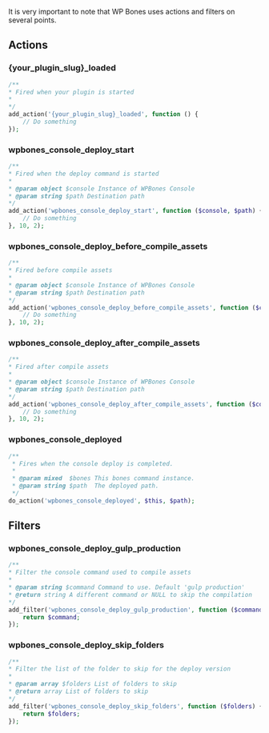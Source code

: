 It is very important to note that WP Bones uses actions and filters on several points.

## Actions

### {your_plugin_slug}\_loaded

```php
/**
* Fired when your plugin is started
*
*/
add_action('{your_plugin_slug}_loaded', function () {
    // Do something
});
```

### wpbones_console_deploy_start

```php
/**
* Fired when the deploy command is started
*
* @param object $console Instance of WPBones Console
* @param string $path Destination path
*/
add_action('wpbones_console_deploy_start', function ($console, $path) {
    // Do something
}, 10, 2);
```

### wpbones_console_deploy_before_compile_assets

```php
/**
* Fired before compile assets
*
* @param object $console Instance of WPBones Console
* @param string $path Destination path
*/
add_action('wpbones_console_deploy_before_compile_assets', function ($console, $path) {
    // Do something
}, 10, 2);
```

### wpbones_console_deploy_after_compile_assets

```php
/**
* Fired after compile assets
*
* @param object $console Instance of WPBones Console
* @param string $path Destination path
*/
add_action('wpbones_console_deploy_after_compile_assets', function ($console, $path) {
    // Do something
}, 10, 2);
```

### wpbones_console_deployed

```php
/**
 * Fires when the console deploy is completed.
 *
 * @param mixed  $bones This bones command instance.
 * @param string $path  The deployed path.
 */
do_action('wpbones_console_deployed', $this, $path);
```

## Filters

### wpbones_console_deploy_gulp_production

```php
/**
* Filter the console command used to compile assets
*
* @param string $command Command to use. Default 'gulp production'
* @return string A different command or NULL to skip the compilation
*/
add_filter('wpbones_console_deploy_gulp_production', function ($command) {
    return $command;
});
```

### wpbones_console_deploy_skip_folders

```php
/**
* Filter the list of the folder to skip for the deploy version
*
* @param array $folders List of folders to skip
* @return array List of folders to skip
*/
add_filter('wpbones_console_deploy_skip_folders', function ($folders) {
    return $folders;
});
```
